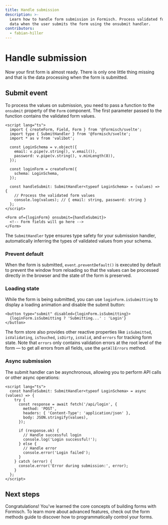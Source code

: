 ```yaml
---
title: Handle submission
description: >-
  Learn how to handle form submission in Formisch. Process validated form
  data when the user submits the form using the onsubmit handler.
contributors:
  - fabian-hiller
---
```



# Handle submission

Now your first form is almost ready. There is only one little thing missing and that is the data processing when the form is submitted.

## Submit event

To process the values on submission, you need to pass a function to the `onsubmit` property of the <Link href="/svelte/api/Form/">`Form`</Link> component. The first parameter passed to the function contains the validated form values.

```svelte
<script lang="ts">
  import { createForm, Field, Form } from '@formisch/svelte';
  import type { SubmitHandler } from '@formisch/svelte';
  import * as v from 'valibot';

  const LoginSchema = v.object({
    email: v.pipe(v.string(), v.email()),
    password: v.pipe(v.string(), v.minLength(8)),
  });

  const loginForm = createForm({
    schema: LoginSchema,
  });

  const handleSubmit: SubmitHandler<typeof LoginSchema> = (values) => {
    // Process the validated form values
    console.log(values); // { email: string, password: string }
  };
</script>

<Form of={loginForm} onsubmit={handleSubmit}>
  <!-- Form fields will go here -->
</Form>
```

The <Link href="/core/api/SubmitHandler/">`SubmitHandler`</Link> type ensures type safety for your submission handler, automatically inferring the types of validated values from your schema.

### Prevent default

When the form is submitted, `event.preventDefault()` is executed by default to prevent the window from reloading so that the values can be processed directly in the browser and the state of the form is preserved.

### Loading state

While the form is being submitted, you can use `loginForm.isSubmitting` to display a loading animation and disable the submit button:

```svelte
<button type="submit" disabled={loginForm.isSubmitting}>
  {loginForm.isSubmitting ? 'Submitting...' : 'Login'}
</button>
```

The form store also provides other reactive properties like `isSubmitted`, `isValidating`, `isTouched`, `isDirty`, `isValid`, and `errors` for tracking form state. Note that `errors` only contains validation errors at the root level of the form — to get all errors from all fields, use the <Link href="/methods/api/getAllErrors/">`getAllErrors`</Link> method.

### Async submission

The submit handler can be asynchronous, allowing you to perform API calls or other async operations:

```svelte
<script lang="ts">
  const handleSubmit: SubmitHandler<typeof LoginSchema> = async (values) => {
    try {
      const response = await fetch('/api/login', {
        method: 'POST',
        headers: { 'Content-Type': 'application/json' },
        body: JSON.stringify(values),
      });

      if (response.ok) {
        // Handle successful login
        console.log('Login successful!');
      } else {
        // Handle error
        console.error('Login failed');
      }
    } catch (error) {
      console.error('Error during submission:', error);
    }
  };
</script>
```

## Next steps

Congratulations! You've learned the core concepts of building forms with Formisch. To learn more about advanced features, check out the <Link href="/svelte/guides/form-methods/">form methods</Link> guide to discover how to programmatically control your forms.
